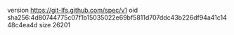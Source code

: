 version https://git-lfs.github.com/spec/v1
oid sha256:4d80744775c07f1b15035022e69bf5811d707ddc43b226df94a41c1448c4ea4d
size 26201
